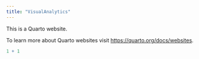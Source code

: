 ```yaml
---
title: "VisualAnalytics"
---
```


This is a Quarto website.

To learn more about Quarto websites visit <https://quarto.org/docs/websites>.

```r
1 + 1
```
